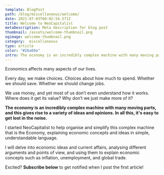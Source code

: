 ```yaml
---
template: BlogPost
path: /blog/miscellaneous/welcome/
date: 2021-07-03T00:02:54.571Z
title: Welcome to NeoCapitalist
metaDescription: Meta description for blog post
thumbnail: /assets/welcome-thumbnail.png
ogimage: welcome-thumbnail.png
category:  miscellaneous
type: article
color: "#26a69a"
intro: The economy is an incredibly complex machine with many moving parts, and this gives rise to a variety of ideas and opinions. In all this, it's easy to get lost in the noise.
---
```


Economics affects many aspects of our lives.

Every day, we make choices. Choices about how much to spend. Whether we should save. Whether we should change jobs.

We use money, and yet most of us don’t even understand how it works. Where does it get its value? Why don’t we just make more of it?

**The economy is an incredibly complex machine with many moving parts, and this gives rise to a variety of ideas and opinions. In all this, it's easy to get lost in the noise.**

I started NeoCapitalist to help organise and simplify this complex machine that is the Economy, explaining economic concepts and ideas in simple, understandable language.

I will delve into economic ideas and current affairs, analysing different arguments and points of view, and using them to explain economic concepts such as inflation, unemployment, and global trade.

Excited? **Subscribe below** to get notified when I post the first article!
